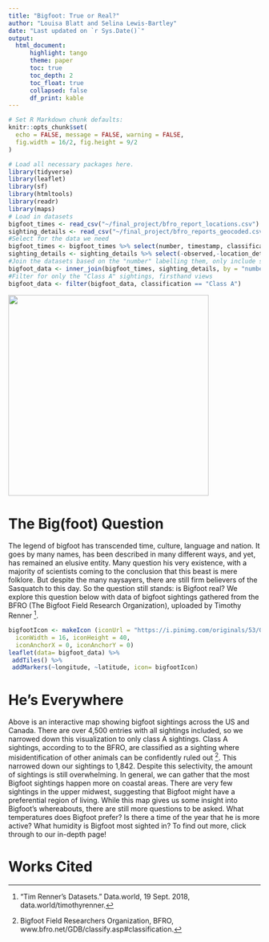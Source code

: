 ```yaml
---
title: "Bigfoot: True or Real?"
author: "Louisa Blatt and Selina Lewis-Bartley"
date: "Last updated on `r Sys.Date()`"
output:
  html_document:
      highlight: tango
      theme: paper
      toc: true
      toc_depth: 2
      toc_float: true
      collapsed: false
      df_print: kable
---
```

<!--
Comments in HTML are like this! 
-->
```r
# Set R Markdown chunk defaults:
knitr::opts_chunk$set(
  echo = FALSE, message = FALSE, warning = FALSE, 
  fig.width = 16/2, fig.height = 9/2
)
```
```r
# Load all necessary packages here. 
library(tidyverse)
library(leaflet)
library(sf)
library(htmltools)
library(readr)
library(maps)
# Load in datasets
bigfoot_times <- read_csv("~/final_project/bfro_report_locations.csv")
sighting_details <- read_csv("~/final_project/bfro_reports_geocoded.csv")
#Select for the data we need
bigfoot_times <- bigfoot_times %>% select(number, timestamp, classification)
sighting_details <- sighting_details %>% select(-observed,-location_details, -county, - classification, -title)
#Join the datasets based on the "number" labelling them, only include sightings with complete data
bigfoot_data <- inner_join(bigfoot_times, sighting_details, by = "number")
#Filter for only the "Class A" sightings, firsthand views
bigfoot_data <- filter(bigfoot_data, classification == "Class A")
```
![](a_friend.jpeg){ width=400px }


# The Big(foot) Question
The legend of bigfoot has transcended time, culture, language and nation. It goes by many names, has been described in many different ways, and yet, has remained an elusive entity. Many question his very existence, with a majority of scientists coming to the conclusion that this beast is mere folklore. But despite the many naysayers, there are still firm believers of the Sasquatch to this day. So the question still stands: is Bigfoot real? We explore this question below with data of bigfoot sightings gathered from the BFRO (The Bigfoot Field Research Organization), uploaded by Timothy Renner ^[“Tim Renner's Datasets.” Data.world, 19 Sept. 2018, data.world/timothyrenner.].
```r
bigfootIcon <- makeIcon (iconUrl = "https://i.pinimg.com/originals/53/0a/89/530a8916172da685a6859b491ae20b19.png",
  iconWidth = 16, iconHeight = 40,
  iconAnchorX = 0, iconAnchorY = 0)
leaflet(data= bigfoot_data) %>%
 addTiles() %>% 
 addMarkers(~longitude, ~latitude, icon= bigfootIcon)
```

# He's Everywhere

Above is an interactive map showing bigfoot sightings across the US and Canada. There are over 4,500 entries with all sightings included, so we narrowed down this visualization to only class A sightings. Class A sightings, according to to the BFRO, are classified as a sighting where misidentification of other animals can be confidently ruled out ^[Bigfoot Field Researchers Organization, BFRO, www.bfro.net/GDB/classify.asp#classification.]. This narrowed down our sightings to 1,842. Despite this selectivity, the amount of sightings is still overwhelming. In general, we can gather that the most Bigfoot sightings happen more on coastal areas. There are very few sightings in the upper midwest, suggesting that Bigfoot might have a preferential region of living.
While this map gives us some insight into Bigfoot’s whereabouts, there are still more questions to be asked. What temperatures does Bigfoot prefer? Is there a time of the year that he is more active? What humidity is Bigfoot most sighted in? To find out more, click through to our in-depth page!

# Works Cited
